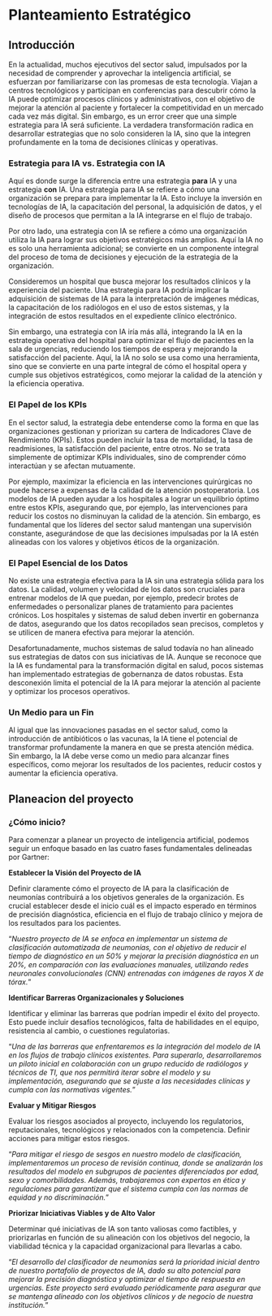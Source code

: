 # Planteamiento Estratégico

## Introducción
En la actualidad, muchos ejecutivos del sector salud, impulsados por la necesidad de comprender y aprovechar la inteligencia artificial, se esfuerzan por familiarizarse con las promesas de esta tecnología. Viajan a centros tecnológicos y participan en conferencias para descubrir cómo la IA puede optimizar procesos clínicos y administrativos, con el objetivo de mejorar la atención al paciente y fortalecer la competitividad en un mercado cada vez más digital. Sin embargo, es un error creer que una simple estrategia para IA será suficiente. La verdadera transformación radica en desarrollar estrategias que no solo consideren la IA, sino que la integren profundamente en la toma de decisiones clínicas y operativas.

### Estrategia para IA vs. Estrategia con IA

Aquí es donde surge la diferencia entre una estrategia **para** IA y una estrategia **con** IA. Una estrategia para IA se refiere a cómo una organización se prepara para implementar la IA. Esto incluye la inversión en tecnologías de IA, la capacitación del personal, la adquisición de datos, y el diseño de procesos que permitan a la IA integrarse en el flujo de trabajo.

Por otro lado, una estrategia con IA se refiere a cómo una organización utiliza la IA para lograr sus objetivos estratégicos más amplios. Aquí la IA no es solo una herramienta adicional; se convierte en un componente integral del proceso de toma de decisiones y ejecución de la estrategia de la organización.

Consideremos un hospital que busca mejorar los resultados clínicos y la experiencia del paciente. Una estrategia para IA podría implicar la adquisición de sistemas de IA para la interpretación de imágenes médicas, la capacitación de los radiólogos en el uso de estos sistemas, y la integración de estos resultados en el expediente clínico electrónico.

Sin embargo, una estrategia con IA iría más allá, integrando la IA en la estrategia operativa del hospital para optimizar el flujo de pacientes en la sala de urgencias, reduciendo los tiempos de espera y mejorando la satisfacción del paciente. Aquí, la IA no solo se usa como una herramienta, sino que se convierte en una parte integral de cómo el hospital opera y cumple sus objetivos estratégicos, como mejorar la calidad de la atención y la eficiencia operativa.

### El Papel de los KPIs

En el sector salud, la estrategia debe entenderse como la forma en que las organizaciones gestionan y priorizan su cartera de Indicadores Clave de Rendimiento (KPIs). Estos pueden incluir la tasa de mortalidad, la tasa de readmisiones, la satisfacción del paciente, entre otros. No se trata simplemente de optimizar KPIs individuales, sino de comprender cómo interactúan y se afectan mutuamente.

Por ejemplo, maximizar la eficiencia en las intervenciones quirúrgicas no puede hacerse a expensas de la calidad de la atención postoperatoria. Los modelos de IA pueden ayudar a los hospitales a lograr un equilibrio óptimo entre estos KPIs, asegurando que, por ejemplo, las intervenciones para reducir los costos no disminuyan la calidad de la atención. Sin embargo, es fundamental que los líderes del sector salud mantengan una supervisión constante, asegurándose de que las decisiones impulsadas por la IA estén alineadas con los valores y objetivos éticos de la organización.

### El Papel Esencial de los Datos

No existe una estrategia efectiva para la IA sin una estrategia sólida para los datos. La calidad, volumen y velocidad de los datos son cruciales para entrenar modelos de IA que puedan, por ejemplo, predecir brotes de enfermedades o personalizar planes de tratamiento para pacientes crónicos. Los hospitales y sistemas de salud deben invertir en gobernanza de datos, asegurando que los datos recopilados sean precisos, completos y se utilicen de manera efectiva para mejorar la atención.

Desafortunadamente, muchos sistemas de salud todavía no han alineado sus estrategias de datos con sus iniciativas de IA. Aunque se reconoce que la IA es fundamental para la transformación digital en salud, pocos sistemas han implementado estrategias de gobernanza de datos robustas. Esta desconexión limita el potencial de la IA para mejorar la atención al paciente y optimizar los procesos operativos.

### Un Medio para un Fin

Al igual que las innovaciones pasadas en el sector salud, como la introducción de antibióticos o las vacunas, la IA tiene el potencial de transformar profundamente la manera en que se presta atención médica. Sin embargo, la IA debe verse como un medio para alcanzar fines específicos, como mejorar los resultados de los pacientes, reducir costos y aumentar la eficiencia operativa.

## Planeacion del proyecto

### ¿Cómo inicio?

Para comenzar a planear un proyecto de inteligencia artificial, podemos seguir un enfoque basado en las cuatro fases fundamentales delineadas por Gartner:

**Establecer la Visión del Proyecto de IA**

Definir claramente cómo el proyecto de IA para la clasificación de neumonías contribuirá a los objetivos generales de la organización. Es crucial establecer desde el inicio cuál es el impacto esperado en términos de precisión diagnóstica, eficiencia en el flujo de trabajo clínico y mejora de los resultados para los pacientes.

“*Nuestro proyecto de IA se enfoca en implementar un sistema de clasificación automatizada de neumonías, con el objetivo de reducir el tiempo de diagnóstico en un 50% y mejorar la precisión diagnóstica en un 20%, en comparación con las evaluaciones manuales, utilizando redes neuronales convolucionales (CNN) entrenadas con imágenes de rayos X de tórax.*”

**Identificar Barreras Organizacionales y Soluciones**

Identificar y eliminar las barreras que podrían impedir el éxito del proyecto. Esto puede incluir desafíos tecnológicos, falta de habilidades en el equipo, resistencia al cambio, o cuestiones regulatorias.

“*Una de las barreras que enfrentaremos es la integración del modelo de IA en los flujos de trabajo clínicos existentes. Para superarlo, desarrollaremos un piloto inicial en colaboración con un grupo reducido de radiólogos y técnicos de TI, que nos permitirá iterar sobre el modelo y su implementación, asegurando que se ajuste a las necesidades clínicas y cumpla con las normativas vigentes.*”

**Evaluar y Mitigar Riesgos**

Evaluar los riesgos asociados al proyecto, incluyendo los regulatorios, reputacionales, tecnológicos y relacionados con la competencia. Definir acciones para mitigar estos riesgos.


“*Para mitigar el riesgo de sesgos en nuestro modelo de clasificación, implementaremos un proceso de revisión continua, donde se analizarán los resultados del modelo en subgrupos de pacientes diferenciados por edad, sexo y comorbilidades. Además, trabajaremos con expertos en ética y regulaciones para garantizar que el sistema cumpla con las normas de equidad y no discriminación.*”

**Priorizar Iniciativas Viables y de Alto Valor**

Determinar qué iniciativas de IA son tanto valiosas como factibles, y priorizarlas en función de su alineación con los objetivos del negocio, la viabilidad técnica y la capacidad organizacional para llevarlas a cabo.


“*El desarrollo del clasificador de neumonías será la prioridad inicial dentro de nuestro portafolio de proyectos de IA, dado su alto potencial para mejorar la precisión diagnóstica y optimizar el tiempo de respuesta en urgencias. Este proyecto será evaluado periódicamente para asegurar que se mantenga alineado con los objetivos clínicos y de negocio de nuestra institución.*”
